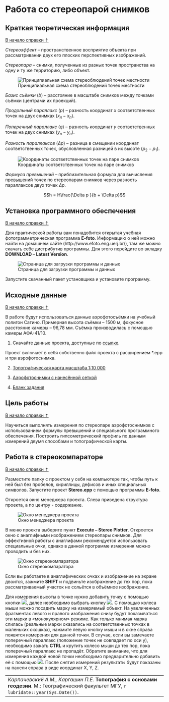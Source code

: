 # Работа со стереопарой снимков {#stereo}

## Краткая теоретическая информация {#stereo-theory}
[В начало справки ⇡](#stereo)

_Стереоэффект_ – пространственное восприятие объекта при рассматривании двух его плоских перспективных изображений.

_Стереопара_ – снимки, полученные из разных точек пространства на одну и ту же территорию, либо объект.

![Принципиальная схема стереоблюдений точек местности](images\Stereo\stereopair.png)

_Базис съёмки_ ($b$) – расстояние в масштабе снимков между точками съёмки (центрами их проекций).

_Продольный параллакс_ ($p$) – разность координат $x$ соответственных точек на двух снимках ($x_л - x_п$).

_Поперечный параллакс_ ($q$) – разность координат $y$ соответственных точек на двух снимках ($y_л - y_п$).

_Разность параллаксов_ ($\Delta p$) – разница в смещении координат соответственных точек, обусловленная разницей в их высоте ($p_2 - p_1$).

![Координаты соответственных точек на паре снимков](images\Stereo\parallax.png)

_Формула превышений_ – приблизительная формула для вычисления превышений точек по стереопарам снимков через разность параллаксов двух точек $\Delta p$.

$$h = H\frac{\Delta p }{b + \Delta p}$$

## Установка программного обеспечения {#stereo-soft}
[В начало справки ⇡](#stereo)

Для практической работы вам понадобится открытая учебная фотограмметрическая программа **E-foto**. Информацию о ней можно найти на домашнем сайте (http://www.efoto.eng.uerj.br/), там же можно скачать себе дистрибутив программы. Для этого перейдите во вкладку **DOWNLOAD – Latest Version**.

![Страница для загрузки программы и данных](images\Stereo\Download.png)

Запустите скачанный пакет установщика и установите программу.

## Исходные данные {#stereo-initial}
[В начало справки ⇡](#stereo)

В работе будут использоваться данные аэрофотосъёмки на учебный полигон Сатино. Примерная высота съёмки – 1500 м, фокусное расстояние камеры – 96,78 мм. Съёмка производилась с помощью камеры АФА-41/10.

1) Скачайте данные проекта, доступные по [ссылке](https://yadi.sk/d/3a5RAakJsZoAYg){target="_blank"}.

Проект включает в себя собственно файл проекта с расширением *.epp и три аэрофотоснимка.

2) [Топографическая карта масштаба 1:10 000](https://yadi.sk/i/gX-dbnhTKGme_A){target="_blank"}

3) [Аэрофотоснимки с нанесённой сеткой](https://yadi.sk/d/dzFeiJ2zVdx_Hw){target="_blank"}

4) [Бланк задания](https://yadi.sk/i/wJ_0jiAc-nkO6A){target="_blank"}

## Цель работы {#stereo-task}
[В начало справки ⇡](#stereo)

Научиться выполнять измерения по стереопаре аэрофотоснимков с использованием формулы превышений и специального программного обеспечения. Построить гипсометрический профиль по данным измерений двумя способами и топографической карты.

## Работа в стереокомпараторе {#stereo-stereoplotter}
[В начало справки ⇡](#stereo)

Разместите папку с проектом у себя на компьютере так, чтобы путь к ней был без пробелов, кириллицы, дефисов и иных специальных символов. Запустите проект **Stereo.epp** с помощью программы **E-foto**.

Откроется окно менеджера проекта. Слева приведена структура проекта, а по центру - содержание.

![Окно менеджера проекта](images\stereo\Project_Manager.png)

В меню проекта выберите пункт **Execute – Stereo Plotter**. Откроется окно с анаглифными изображением стереопары снимков. Для эффективной работы с анаглифами рекомендуется использовать специальные очки, однако в данной программе измерения можно проводить и без них.

![Окно стереокомпаратора](images\stereo\Stereoplotter.png)

Если вы работаете в анаглифических очках и изображение на экране двоится, зажмите **SHIFT** и подвиньте изображение до тех пор, пока рассматриваемый участок не сольётся в объёмное изображение.

Для измерения высоты в точке нужно добавить точку с помощью кнопки ![](images\stereo\Add_Point.png), далее необходимо выбрать кнопку ![](images\stereo\Measure.png). С помощью колеса мыши можно посадить марку на измеряемый объект. На увеличенных фрагментах левого и правого изображения снизу будут показываться эти марки в «монокулярном» режиме. Как только мнимая марка слилась (реальные марки оказались на соответственных точках в маленьких окошках), нажмите левую кнопку мыши и в окне справа появятся измерения для данной точки. В случае, если вы замечаете поперечный параллакс (положение точек не совпадает по оси y), необходимо зажать **CTRL** и крутить колесо мыши до тех пор, пока поперечный параллакс не пропадёт. Обратите внимание, что для измерения каждой новой точки необходимо предварительно добавить её с помощью ![](images\stereo\Add_Point.png). После снятия измерений результаты будут показаны на панели справа в виде координат X, Y, Z.

----
_Карпачевский А.М., Каргашин П.Е._ **Топография с основами геодезии**. М.: Географический факультет МГУ, `r lubridate::year(Sys.Date())`.
----
